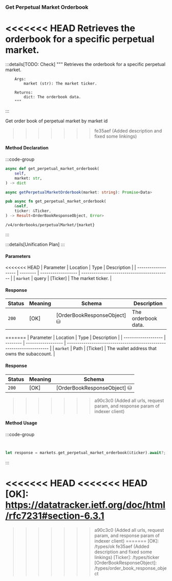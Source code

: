 ### Get Perpetual Market Orderbook

<<<<<<< HEAD
Retrieves the orderbook for a specific perpetual market.
=======
:::details[TODO: Check]
        """
        Retrieves the orderbook for a specific perpetual market.

        Args:
            market (str): The market ticker.

        Returns:
            dict: The orderbook data.
        """
:::

Get order book of perpetual market by market id
>>>>>>> fe35aef (Added description and fixed some linkings)

#### Method Declaration

:::code-group

```python [Python]
async def get_perpetual_market_orderbook(
    self,
    market: str,
) -> dict
```

```typescript [TypeScript]
async getPerpetualMarketOrderbook(market: string): Promise<Data>
```

```rust [Rust]
pub async fn get_perpetual_market_orderbook(
    &self,
    ticker: &Ticker,
) -> Result<OrderBookResponseObject, Error>
```

```url [API]
/v4/orderbooks/perpetualMarket/{market}
```

:::

:::details[Unification Plan]
:::

#### Parameters

<<<<<<< HEAD
| Parameter           | Location | Type               | Description                                 |
| ------------------- | -------- | ------------------ | ------------------------------------------- |
| `market`            | query    | [Ticker]           | The market ticker.                          |

#### Response

| Status | Meaning     | Schema                      | Description         |
| ------ | ----------- | --------------------------- | ------------------- |
| `200`  | [OK]        | [OrderBookResponseObject] ⛁ | The orderbook data. |
=======
| Parameter           | Location | Type               | Description                                                           |
| ------------------- | -------- | ------------------ | --------------------------------------------------------------------- |
| `market`           | Path    | [Ticker]          | The wallet address that owns the subaccount.                          |

#### Response

| Status | Meaning     | Schema                          |
| ------ | ----------- | ------------------------------- |
| `200`  | [OK]        | [OrderBookResponseObject] ⛁ |
>>>>>>> a90c3c0 (Added all urls, request param, and response param of indexer client)


#### Method Usage

:::code-group

```python [Python]

```

```typescript [TypeScript]

```

```rust [Rust]
let response = markets.get_perpetual_market_orderbook(&ticker).await?;
```

:::

<<<<<<< HEAD
<<<<<<< HEAD
[OK]: https://datatracker.ietf.org/doc/html/rfc7231#section-6.3.1
=======
>>>>>>> a90c3c0 (Added all urls, request param, and response param of indexer client)
=======
[OK]: /types/ok
>>>>>>> fe35aef (Added description and fixed some linkings)
[Ticker]: /types/ticker
[OrderBookResponseObject]: /types/order_book_response_object
